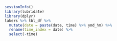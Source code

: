 ```r
sessionInfo()
library(lubridate)
library(dplyr)
lakers %>% tbl_df %>% 
  mutate(date = paste(date, time) %>% ymd_hm) %>% 
  rename(time_index = date) %>% 
  select(-time)
```
